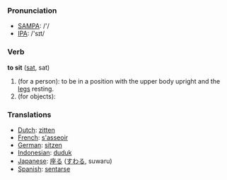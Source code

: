 === Pronunciation ===
*[[w:SAMPA|SAMPA]]: /'/
*[[w:IPA|IPA]]: /'sɪt/

=== Verb ===

'''to sit''' ([[sat]], sat)

# (for a person): to be in a position with the upper body upright and the [[leg]]s resting.
# (for objects): 

=== Translations ===
*[[Dutch]]: [[zitten]]
*[[French]]: [[s'asseoir]]
*[[German]]: [[sitzen]]
*[[Indonesian]]: [[duduk]]
*[[Japanese]]: [[座る]] ([[すわる]], suwaru)
*[[Spanish]]: [[sentarse]]